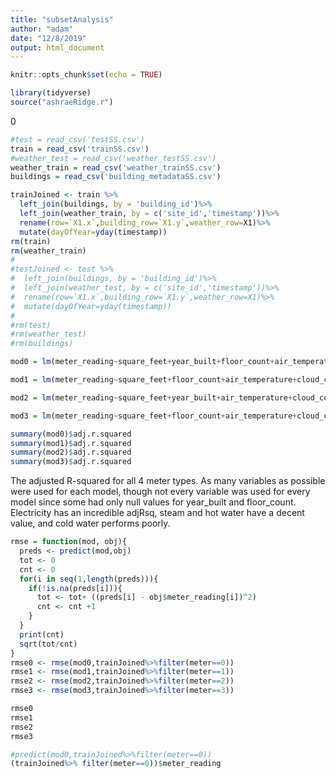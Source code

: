 ```yaml
---
title: "subsetAnalysis"
author: "adam"
date: "12/8/2019"
output: html_document
---
```


```r
knitr::opts_chunk$set(echo = TRUE)
```

```r
library(tidyverse)
source("ashraeRidge.r")
```
{0: electricity, 1: chilledwater, 2: steam, 3: hotwater}
```r
#test = read_csv('testSS.csv')
train = read_csv('trainSS.csv')
#weather_test = read_csv('weather_testSS.csv')
weather_train = read_csv('weather_trainSS.csv')
buildings = read_csv('building_metadataSS.csv')
```

```r
trainJoined <- train %>%
  left_join(buildings, by = 'building_id')%>%
  left_join(weather_train, by = c('site_id','timestamp'))%>%
  rename(row=`X1.x`,building_row=`X1.y`,weather_row=X1)%>%
  mutate(dayOfYear=yday(timestamp))
rm(train)
rm(weather_train)
#
#testJoined <- test %>%
#  left_join(buildings, by = 'building_id')%>%
#  left_join(weather_test, by = c('site_id','timestamp'))%>%
#  rename(row=`X1.x`,building_row=`X1.y`,weather_row=X1)%>%
#  mutate(dayOfYear=yday(timestamp))
#
#rm(test)
#rm(weather_test)
#rm(buildings)
```

```r

mod0 = lm(meter_reading~square_feet+year_built+floor_count+air_temperature+cloud_coverage+dew_temperature+precip_depth_1_hr+sea_level_pressure+wind_direction+wind_speed+dayOfYear,trainJoined%>%filter(meter==0))

mod1 = lm(meter_reading~square_feet+floor_count+air_temperature+cloud_coverage+dew_temperature+precip_depth_1_hr+sea_level_pressure+wind_direction+wind_speed+dayOfYear,trainJoined%>%filter(meter==1))

mod2 = lm(meter_reading~square_feet+year_built+air_temperature+cloud_coverage+dew_temperature+precip_depth_1_hr+sea_level_pressure+wind_direction+wind_speed+dayOfYear,trainJoined%>%filter(meter==2))

mod3 = lm(meter_reading~square_feet+floor_count+air_temperature+cloud_coverage+dew_temperature+precip_depth_1_hr+sea_level_pressure+wind_direction+wind_speed+dayOfYear,trainJoined%>%filter(meter==3))

```
```r
summary(mod0)$adj.r.squared
summary(mod1)$adj.r.squared
summary(mod2)$adj.r.squared
summary(mod3)$adj.r.squared

```
The adjusted R-squared for all 4 meter types. As many variables as possible were used for each model, though not every variable was used for every model since some had only null values for year_built and floor_count. 
Electricity has an incredible adjRsq, steam and hot water have a decent value, and cold water performs poorly. 

```r
rmse = function(mod, obj){
  preds <- predict(mod,obj)
  tot <- 0
  cnt <- 0
  for(i in seq(1,length(preds))){
    if(!is.na(preds[i])){
      tot <- tot+ ((preds[i] - obj$meter_reading[i])^2)
      cnt <- cnt +1
    }
  }
  print(cnt)
  sqrt(tot/cnt)
}
rmse0 <- rmse(mod0,trainJoined%>%filter(meter==0))
rmse1 <- rmse(mod1,trainJoined%>%filter(meter==1))
rmse2 <- rmse(mod2,trainJoined%>%filter(meter==2))
rmse3 <- rmse(mod3,trainJoined%>%filter(meter==3))
```

```r
rmse0
rmse1
rmse2
rmse3
```
```r
#predict(mod0,trainJoined%>%filter(meter==0))
(trainJoined%>% filter(meter==0))$meter_reading
```



